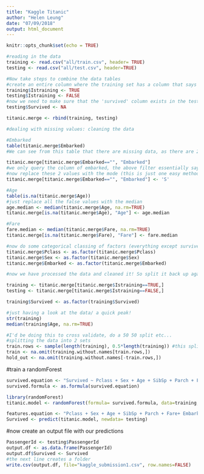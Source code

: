 ```yaml
---
title: "Kaggle Titanic"
author: "Helen Leung"
date: "07/09/2018"
output: html_document
---
```


```r
knitr::opts_chunk$set(echo = TRUE)
```

```r
#reading in the data
training <- read.csv("all/train.csv", header= TRUE)
testing <- read.csv("all/test.csv", header=TRUE)

#Now take steps to combine the data tables
#create an entire column where the training set has a column that says TRUE so that we can distinguish the 2 data sets afetr having combined them
training$Istraining <- TRUE 
testing$Istraining <- FALSE
#now we need to make sure that the 'survived' column exists in the test set, and that the columns all line up. Build a column in test set filled with NA
testing$Survived <- NA

titanic.merge <- rbind(training, testing)

#dealing with missing values: cleaning the data

#Embarked
table(titanic.merge$Embarked) 
#We can see from this table that there are missing data, as there are 2 values with no data in them.

titanic.merge[titanic.merge$Embarked=="", "Embarked"]
#we only query the column of embarked, the above filter essentially says that if the value of Embarked is empty, we want these 2 values to come back.
#now replace these 2 values with the mode (this is just one easy method). The mode is S.
titanic.merge[titanic.merge$Embarked=="", "Embarked"] <- 'S'

#Age
table(is.na(titanic.merge$Age))
#just replace all the false values with the median
age.median <- median(titanic.merge$Age, na.rm=TRUE)
titanic.merge[is.na(titanic.merge$Age), "Age"] <- age.median

#Fare
fare.median <- median(titanic.merge$Fare, na.rm=TRUE)
titanic.merge[is.na(titanic.merge$Fare), "Fare"] <- fare.median

#now do some categorical classing of factors (everything except survived)
titanic.merge$Pclass <- as.factor(titanic.merge$Pclass)
titanic.merge$Sex <- as.factor(titanic.merge$Sex)
titanic.merge$Embarked <- as.factor(titanic.merge$Embarked)

#now we have processed the data and cleaned it! So split it back up again.

training <- titanic.merge[titanic.merge$Istraining==TRUE,]
testing <- titanic.merge[titanic.merge$Istraining==FALSE,]

training$Survived <- as.factor(training$Survived)

```

```r
#just having a look at the data/ a quick peak!
str(training)
median(training$Age, na.rm=TRUE)
```


```r
#I'd be doing this to cross validate, do a 50 50 split etc...
#splitting the data into 2 sets
train.rows <- sample(length(training), 0.5*length(training)) #this splits 50% of the data to train
train <- na.omit(training.without.names[train.rows,])
hold_out <- na.omit(training.without.names[-train.rows,])
```


#train a randomForest
```r
survived.equation <- "Survived ~ Pclass + Sex + Age + SibSp + Parch + Fare+ Embarked"
survived.formula <- as.formula(survived.equation)

library(randomForest)
titanic.model <- randomForest(formula= survived.formula, data=training, ntree=500, mtry=3, type= "classification")

features.equation <- "Pclass + Sex + Age + SibSp + Parch + Fare+ Embarked"
Survived <- predict(titanic.model, newdata= testing)
```

#now create an output file with our predictions
```r
PassengerId <- testing$PassengerId
output.df <- as.data.frame(PassengerId)
output.df$Survived <- Survived
#the next line creates a folder
write.csv(output.df, file="kaggle_submission1.csv", row.names=FALSE)
```

